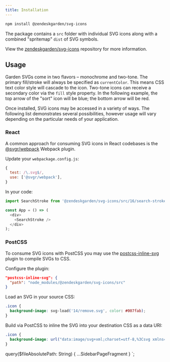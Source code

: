 ```yaml
---
title: Installation
---
```



```bash
npm install @zendeskgarden/svg-icons
```

The package contains a `src` folder with individual SVG icons along with a combined
"spritemap" `dist` of SVG symbols.

View the [zendeskgarden/svg-icons](https://github.com/zendeskgarden/svg-icons) repository for more information.

## Usage

Garden SVGs come in two flavors – monochrome and two-tone. The primary fill/stroke will always
be specified as `currentColor`. This means CSS text color style will cascade to the icon. Two-tone
icons can receive a secondary color via the `fill` style property. In the following example,
the top arrow of the "sort" icon will be blue; the bottom arrow will be red.

Once installed, SVG icons may be accessed in a variety of ways. The following list demonstrates
several possibilities, however usage will vary depending on the particular needs of your application.

### React

A common approach for consuming SVG icons in React codebases is the
[@svgr/webpack](https://www.npmjs.com/package/@svgr/webpack) Webpack plugin.

Update your `webpackage.config.js`:

```js
{
  test: /\.svg$/,
  use: ['@svgr/webpack'],
}
```

In your code:

```js
import SearchStroke from '@zendeskgarden/svg-icons/src/16/search-stroke.svg';

const App = () => (
  <div>
    <SearchStroke />
  </div>
);
```

### PostCSS

To consume SVG icons with PostCSS you may use the [postcss-inline-svg](https://github.com/TrySound/postcss-inline-svg)
plugin to compile SVGs to CSS.

Configure the plugin:

```json
"postcss-inline-svg": {
  "path": "node_modules/@zendeskgarden/svg-icons/src"
}
```

Load an SVG in your source CSS:

```css
.icon {
  background-image: svg-load('14/remove.svg', color: #007fab);
}
```

Build via PostCSS to inline the SVG into your destination CSS as a data URI:

<!-- markdownlint-disable line-length -->

```css
.icon {
  background-image: url("data:image/svg+xml;charset=utf-8,%3Csvg xmlns='http://www.w3.org/2000/svg' width='14' height='14' viewBox='0 0 14 14' color='%23007FAB' ...");
}
```

<!-- markdownlint-enable line-length -->

  query($fileAbsolutePath: String) {
    ...SidebarPageFragment
  }
`;

